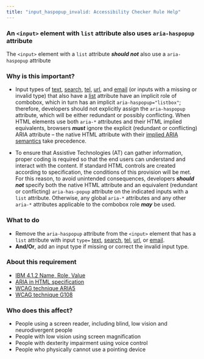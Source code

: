 ```yaml
---
title: "input_haspopup_invalid: Accessibility Checker Rule Help"
---
```


<div className="toolHelp">
<Row>
<Column colLg={16} colMd={8} colSm={4} className="toolHead">

### An `<input>` element with `list` attribute also uses `aria-haspopup` attribute

<div id="locLevel"></div>

The `<input>` element with a `list` attribute **_should not_** also use a `aria-haspopup` attribute

</Column>
</Row>
<Row>
<Column colLg={11} colMd={5} colSm={4} className="toolMain">

### Why is this important?

* Input types of [text](https://html.spec.whatwg.org/multipage/input.html#text-(type=text)-state-and-search-state-(type=search)), [search](https://html.spec.whatwg.org/multipage/input.html#text-(type=text)-state-and-search-state-(type=search)), [tel](https://html.spec.whatwg.org/multipage/input.html#telephone-state-(type=tel)), [url](https://html.spec.whatwg.org/multipage/input.html#url-state-(type=url)), and [email](https://html.spec.whatwg.org/multipage/input.html#e-mail-state-(type=email)) (or inputs with a missing or invalid type) that also have a [list](https://html.spec.whatwg.org/multipage/input.html#attr-input-list) attribute have an implicit role of combobox, which in turn has an implicit `aria-haspopup="listbox"`;
therefore, developers should not explicitly assign the `aria-haspopup` attribute, which will be either redundant or possibly conflicting.
When HTML elements use both `aria-*` attributes and their HTML implied equivalents, browsers **_must_** ignore the explicit (redundant or conflicting) ARIA attribute – the native HTML attribute with their [implied ARIA semantics](https://www.w3.org/TR/wai-aria-1.1/#implicit_semantics) take precedence.

* To ensure that Assistive Technologies (AT) can gather information, proper coding is required so that the end users can understand and interact with the content.
If standard HTML controls are created according to specification, the conditions of this provision will be met.
For this reason, to avoid unintended consequences, developers **_should not_** specify both the native HTML attribute and an equivalent (redundant or conflicting) `aria-has-popup` attribute on the indicated inputs with a `list` attribute.
Otherwise, any global `aria-*` attributes and any other `aria-*` attributes applicable to the combobox role **_may_** be used.

<div id="locSnippet"></div>

### What to do

* Remove the `aria-haspopup` attribute from the `<input>` element that has a `list` attribute with input `type=` [text](https://html.spec.whatwg.org/multipage/input.html#text-(type=text)-state-and-search-state-(type=search)), [search](https://html.spec.whatwg.org/multipage/input.html#text-(type=text)-state-and-search-state-(type=search)), [tel](https://html.spec.whatwg.org/multipage/input.html#telephone-state-(type=tel)), [url](https://html.spec.whatwg.org/multipage/input.html#url-state-(type=url)), or [email](https://html.spec.whatwg.org/multipage/input.html#e-mail-state-(type=email)). 
* **And/Or**, add an input type if missing or correct the invalid input type.

</Column>
<Column colLg={5} colMd={3} colSm={4} className="toolLeft">

### About this requirement

* [IBM 4.1.2 Name, Role, Value](https://www.ibm.com/able/requirements/requirements/#4_1_2)
* [ARIA in HTML specification](https://www.w3.org/TR/html-aria/#el-input-text-list)
* [WCAG technique ARIA5](https://www.w3.org/WAI/WCAG21/Techniques/aria/ARIA5)
* [WCAG technique G108](https://www.w3.org/WAI/WCAG21/Techniques/general/G108)

### Who does this affect?

* People using a screen reader, including blind, low vision and neurodivergent people
* People with low vision using screen magnification
* People with dexterity impairment using voice control
* People who physically cannot use a pointing device

</Column>
</Row>
</div>

